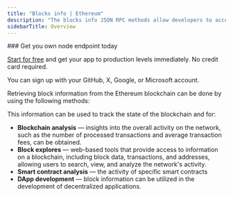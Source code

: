 ```yaml
---
title: "Blocks info | Ethereum"
description: "The blocks info JSON RPC methods allow developers to access specific block details. A block in the Ethereum blockchain contains various pieces of information, such as the block's transactions, the block, the timestamp of the block, the block height, the block header, and other."
sidebarTitle: Overview
---
```


<Check>
  ### Get you own node endpoint today

  [Start for free](https://console.chainstack.com/) and get your app to production levels immediately. No credit card required.

  You can sign up with your GitHub, X, Google, or Microsoft account.
</Check>

Retrieving block information from the Ethereum blockchain can be done by using the following methods:

<CardGroup cols={2}>
  <Card title="eth_blockNumber" icon="angle-right" iconType="solid" href="/reference/ethereum-getblocknumber" horizontal/>
  <Card title="eth_getBlockByHash" icon="angle-right" iconType="solid" href="/reference/ethereum-getblockbyhash" horizontal/>
  <Card title="eth_getBlockByNumber" icon="angle-right" iconType="solid" href="/reference/ethereum-getblockbynumber" horizontal/>
  <Card title="eth_getBlockTransactionCountByHash" icon="angle-right" iconType="solid" href="/reference/ethereum-getblocktransactioncountbyhash" horizontal/>
  <Card title="eth_getBlockTransactionCountByNumber" icon="angle-right" iconType="solid" href="/reference/ethereum-getblocktransactioncountbynumber" horizontal/>
  <Card title="eth_newBlockFilter" icon="angle-right" iconType="solid" href="/reference/ethereum-newblockfilter" horizontal/>
</CardGroup>

This information can be used to track the state of the blockchain and for:

* **Blockchain analysis** — insights into the overall activity on the network, such as the number of processed transactions and average transaction fees, can be obtained.
* **Block explores** — web-based tools that provide access to information on a blockchain, including block data, transactions, and addresses, allowing users to search, view, and analyze the network's activity.
* **Smart contract analysis** — the activity of specific smart contracts
* **DApp development** — block information can be utilized in the development of decentralized applications.
